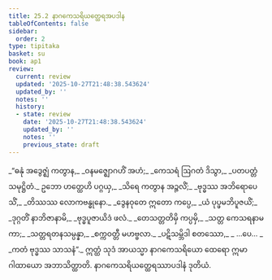 ```yaml
---
title: 25.2 နာဂကေသရိယတ္ထေရအပဒါန
tableOfContents: false
sidebar:
  order: 2
type: tipitaka
basket: su
book: ap1
review:
  current: review
  updated: '2025-10-27T21:48:38.543624'
  updated_by: ''
  notes: ''
  history:
  - state: review
    date: '2025-10-27T21:48:38.543624'
    updated_by: ''
    notes: ''
    previous_state: draft
---
```



<ReviewStatus review={frontmatter.review} showDetails={true} />

<HypothesisAnnotation frontmatter={frontmatter} />

<DynamicBreadcrumb />

<Division number="4" book="ap1" e="ch" v="20" p="250">

<Paragraph number="3039" type="verses" book="ap1">
_“ဓနုံ အဒွေဇ္ဈံ ကတွာန,_  
_ဝနမဇ္ဈောဂဟိံ အဟံ;_  
_ကေသရံ ဩဂတံ ဒိသွာ,_  
_ပတပတ္တံ သမုဋ္ဌိတံ._  

</Paragraph>

</Division>
<Division number="5" book="ap1" e="ch" v="20" p="250">

<Paragraph number="3040" type="verses" book="ap1">
ဥဘော ဟတ္ထေဟိ ပဂ္ဂယှ,_  
_သိရေ ကတွာန အဉ္ဇလိံ;_  
_ဗုဒ္ဓဿ အဘိရောပေသိံ,_  
_တိဿဿ လောကဗန္ဓုနော._  

</Paragraph>

</Division>
<Division number="6" book="ap1" e="ch" v="20" p="250">

<Paragraph number="3041" type="verses" book="ap1">
_ဒွေနဝုတေ ဣတော ကပ္ပေ,_  
_ယံ ပုပ္ဖမဘိပူဇယိံ;_  
_ဒုဂ္ဂတိံ နာဘိဇာနာမိ,_  
_ဗုဒ္ဓပူဇာယိဒံ ဖလံ._  

</Paragraph>

</Division>
<Division number="7" book="ap1" e="ch" v="20" p="250">

<Paragraph number="3042" type="verses" book="ap1">
_တေသတ္တတိမှိ ကပ္ပမှိ,_  
_သတ္တ ကေသရနာမကာ;_  
_သတ္တရတနသမ္ပန္နာ,_  
_စက္ကဝတ္တီ မဟဗ္ဗလာ._  

</Paragraph>

</Division>
<Division number="8" book="ap1" e="ch" v="20" p="250">

<Paragraph number="3043" type="verses" book="ap1">
_ပဋိသမ္ဘိဒါ စတဿော,_  
_ …ပေ… _  
_ကတံ ဗုဒ္ဓဿ သာသနံ”._  

</Paragraph>

<Paragraph number="3044" book="ap1">
ဣတ္ထံ သုဒံ အာယသ္မာ နာဂကေသရိယော ထေရော ဣမာ ဂါထာယော အဘာသိတ္ထာတိ.

</Paragraph>
</Division>

<Paragraph number="3045" type="center" book="ap1">
နာဂကေသရိယတ္ထေရဿာပဒါနံ ဒုတိယံ.
</Paragraph>